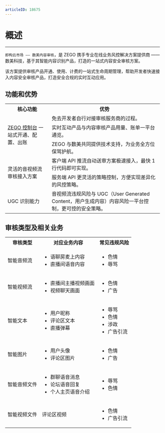 ```yaml
---
articleID: 18675
---
```

# 概述

- - -

`即构云市场 —— 数美内容审核`，是 ZEGO 携手专业在线业务风控解决方案提供商 —— 数美科技，基于其智能内容识别产品，打造的一站式内容安全审核方案。

该方案提供审核产品开通、使用、计费的一站式生命周期管理，帮助开发者快速接入内容安全审核产品，打造安全合规的实时互动应用。

## 功能和优势

<table>
  
<tbody><tr>
<th>核心功能</th>
<th>优势</th>
</tr>
<tr>
<td rowspan="3"><a href="https://console.zego.im/">ZEGO 控制台</a> 一站式开通、配置、出账</td>
<td>免去开发者自行对接审核服务商的过程。</td>
</tr>
<tr>
<td>实时互动产品与内容审核产品用量、账单一平台通览。</td>
</tr>
<tr>
<td>ZEGO 与数美共同提供技术支持，为业务全方位保驾护航。</td>
</tr>
<tr>
<td rowspan="2">灵活的音视频流审核接入方案</td>
<td>客户端 API 推流自动送审方案极速接入，最快 1 行代码即可实现。</td>
</tr>
<tr>
<td>服务端 API 更灵活的策略控制，方便实现差异化的风控策略。</td>
</tr>
<tr>
<td>UGC 识别能力</td>
<td>音视频流违规风险与 UGC（User Generated Content，用户生成内容）内容风险一平台控制，更可控的安全策略。</td>
</tr>
</tbody></table>

## 审核类型及相关业务

<table>
  
<tbody><tr>
<th>审核类型</th>
<th>对应业务内容</th>
<th>常见违规风险</th>
</tr>
<tr>
<td>智能音频流</td>
<td><ul><li>语聊房麦上内容</li><li>直播间语音内容</li></ul></td>
<td><ul><li>色情</li><li>辱骂</li></ul></td>
</tr>
<tr>
<td>智能视频流</td>
<td><ul><li>直播间主播视频画面</li><li>视频聊天画面</li></ul></td>
<td><ul><li>色情</li><li>广告</li></ul></td>
</tr>
<tr>
<td>智能文本</td>
<td><ul><li>用户昵称</li><li>评论区文本</li><li>直播弹幕</li></ul></td>
<td><ul><li>辱骂</li><li>色情</li><li>涉政</li><li>广告引流</li></ul></td>
</tr>
<tr>
<td>智能图片</td>
<td><ul><li>用户头像</li><li>评论区图片</li></ul></td>
<td><ul><li>色情</li><li>广告</li></ul></td>
</tr>
<tr>
<td>智能音频文件</td>
<td><ul><li>群聊语音消息</li><li>论坛语音回复</li><li>个人主页语音介绍</li></ul></td>
<td><ul><li>辱骂</li><li>色情</li></ul></td>
</tr>
<tr>
<td>智能视频文件</td>
<td>评论区视频</td>
<td><ul><li>色情</li><li>广告引流</li></ul></td>
</tr>
</tbody></table>
